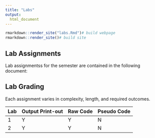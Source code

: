```yaml
---
title: "Labs"
output: 
  html_document
---
```



```r
rmarkdown::render_site("labs.Rmd")# build webpage
rmarkdown::render_site()# build site
```


## Lab Assignments

Lab assignmentss for the semester are contained in the following document:


## Lab Grading
Each assignment varies in complexity, length, and required outcomes. 

|Lab | Output Print-out | Raw Code | Pseudo Code |
|---|-----|----|----|
| 1 |  Y  | Y | N |
| 2 |  Y  | Y | N |
